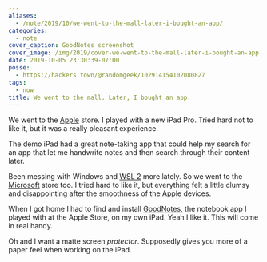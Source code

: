 ```yaml
---
aliases:
  - /note/2019/10/we-went-to-the-mall-later-i-bought-an-app/
categories:
  - note
cover_caption: GoodNotes screenshot
cover_image: /img/2019/cover-we-went-to-the-mall-later-i-bought-an-app.png
date: 2019-10-05 23:30:39-07:00
posse:
  - https://hackers.town/@randomgeek/102914154102080827
tags:
  - now
title: We went to the mall. Later, I bought an app.
---
```


We went to the [Apple][] store. I played with a new iPad Pro. Tried hard not to like it, but it was a really
pleasant experience.

The demo iPad had a great note-taking app that could help my search for an app that let me handwrite notes and
then search through their content later.

[Apple]: https://apple.com

Been messing with Windows and [WSL 2][] more lately. So we went to the [Microsoft][] store too. I tried hard
to like it, but everything felt a little clumsy and disappointing after the smoothness of the Apple devices.

[WSL 2]: /tags/wsl
[Microsoft]: https://microsoft.com

When I got home I had to find and install [GoodNotes][], the notebook app I played with at the Apple Store, on
my own iPad. Yeah I like it. This will come in real handy.

[GoodNotes]: https://www.goodnotes.com/

Oh and I want a matte screen *protector*. Supposedly gives you more of a paper feel when working on the iPad.
